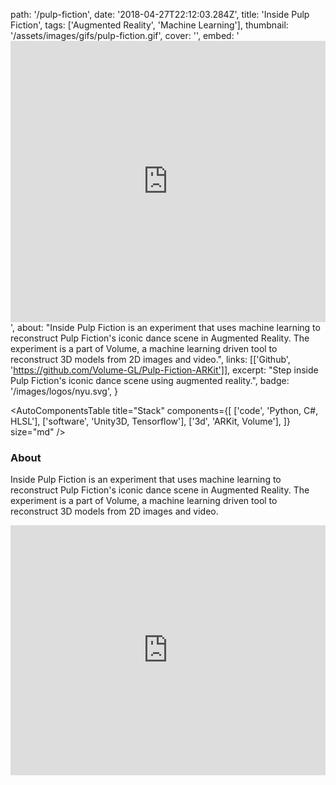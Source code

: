   path: '/pulp-fiction',
  date: '2018-04-27T22:12:03.284Z',
  title: 'Inside Pulp Fiction',
  tags: ['Augmented Reality', 'Machine Learning'],
  thumbnail: '/assets/images/gifs/pulp-fiction.gif',
  cover: '',
  embed:
    '<iframe width="100%" height="450" src="https://www.youtube.com/embed/iwJt4DM6mJA?rel=0&amp;controls=0&amp;showinfo=0" frameborder="0" allow="autoplay; encrypted-media" allowfullscreen></iframe>',
  about:
    "Inside Pulp Fiction is an experiment that uses machine learning to reconstruct Pulp Fiction's iconic dance scene in Augmented Reality. The experiment is a part of Volume, a machine learning driven tool to reconstruct 3D models from 2D images and video.",
  links: [['Github', 'https://github.com/Volume-GL/Pulp-Fiction-ARKit']],
  excerpt:
    "Step inside Pulp Fiction's iconic dance scene using augmented reality.",
  badge: '/images/logos/nyu.svg',
}

<AutoComponentsTable
  title="Stack"
  components={[
    ['code', 'Python, C#, HLSL'],
    ['software', 'Unity3D, Tensorflow'],
    ['3d', 'ARKit, Volume'],
  ]}
  size="md"
/>

### About

Inside Pulp Fiction is an experiment that uses machine learning to reconstruct Pulp Fiction's iconic dance scene in Augmented Reality. The experiment is a part of Volume, a machine learning driven tool to reconstruct 3D models from 2D images and video.

<iframe
  width="100%"
  height="400px"
  src="https://www.youtube.com/embed/iwJt4DM6mJA?rel=0&amp;controls=0&amp;showinfo=0"
  frameBorder="0"
  allowFullScreen
/>

### Additional Links

- [Github](https://github.com/Volume-GL/Pulp-Fiction-ARKit)
- [Presentation](https://vimeo.com/270479574)

### Press

- [The Next Web](https://thenextweb.com/artificial-intelligence/2018/01/22/ai-rips-objects-from-video-and-reimagines-them-in-3d-ar/)
- [Discovery Channel](https://www.youtube.com/watch?v=Zi4yof2yy04)
- [Vice](https://motherboard.vice.com/en_us/article/gywamy/cue-up-the-pulp-fiction-dance-scene-this-app-3d-projects-2d-movies-in-your-living-room)
- [Mashable](http://mashable.france24.com/tech-business/20180130-films-volume-realite-augmentee-cinema-technologie)
- [UploadVR](https://uploadvr.com/ar-app-brings-pulp-fiction-characters-living-room/)
- [prosthetic knowledge](http://prostheticknowledge.tumblr.com/post/170014746561/volume-in-development-project-from-or-fleisher)
- [VRFocus](https://www.vrfocus.com/2018/01/reconstruct-your-favourite-movie-in-ar/)
- [Android Headlines](https://www.androidheadlines.com/2018/01/volume-ai-program-puts-2d-objects-3d-spaces.html)
- [Labroots](https://www.labroots.com/trending/videos/11371/ai-tool-turns-video-into-3d-augmented-reality-experiences)
